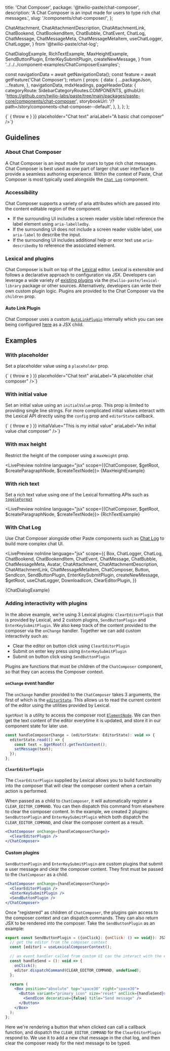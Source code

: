   title: 'Chat Composer',
  package: '@twilio-paste/chat-composer',
  description: 'A Chat Composer is an input made for users to type rich chat messages.',
  slug: '/components/chat-composer/',
};

  ChatAttachment,
  ChatAttachmentDescription,
  ChatAttachmentLink,
  ChatBookend,
  ChatBookendItem,
  ChatBubble,
  ChatEvent,
  ChatLog,
  ChatMessage,
  ChatMessageMeta,
  ChatMessageMetaItem,
  useChatLogger,
  ChatLogger,
} from '@twilio-paste/chat-log';

  ChatDialogExample,
  RichTextExample,
  MaxHeightExample,
  SendButtonPlugin,
  EnterKeySubmitPlugin,
  createNewMessage,
} from '../../../component-examples/ChatComposerExamples';


  const navigationData = await getNavigationData();
  const feature = await getFeature('Chat Composer');
  return {
    props: {
      data: {
        ...packageJson,
        ...feature,
      },
      navigationData,
      mdxHeadings,
      pageHeaderData: {
        categoryRoute: SidebarCategoryRoutes.COMPONENTS,
        githubUrl: 'https://github.com/twilio-labs/paste/tree/main/packages/paste-core/components/chat-composer',
        storybookUrl: '/?path=/story/components-chat-composer--default',
      },
    },
  };
};

<LivePreview scope={{ChatComposer}} language="jsx">
  {`<ChatComposer config={{namespace: 'customer-chat', onError: (e) => { throw e } }} placeholder="Chat text" ariaLabel="A basic chat composer" />`}
</LivePreview>

## Guidelines

### About Chat Composer

A Chat Composer is an input made for users to type rich chat messages. Chat Composer is best used as one part of larger chat user interface to provide a seamless authoring experience.
Within the context of Paste, Chat Composer is most typically used alongside the [`Chat Log`](/components/chat-log) component.

### Accessibility

Chat Composer supports a variety of aria attributes which are passed into the content editable region of the component.

- If the surrounding UI includes a screen reader visible label reference the label element using `aria-labelledby`.
- If the surrounding UI does not include a screen reader visible label, use `aria-label` to describe the input.
- If the surrounding UI includes additional help or error text use `aria-describedby` to reference the associated element.

### Lexical and plugins

Chat Composer is built on top of the [Lexical](https://lexical.dev) editor. Lexical is extensible and follows a declarative approach to configuration via JSX. Developers can leverage a
wide variety of [existing plugins](https://github.com/twilio-labs/paste/blob/main/packages/paste-libraries/lexical/src/index.tsx) via the `@twilio-paste/lexical-library` package or other
sources. Alternatively, developers can write their own custom plugin logic. Plugins are provided to the Chat Composer via the `children` prop.

#### Auto Link Plugin

Chat Composer uses a custom [`AutoLinkPlugin`](https://github.com/twilio-labs/paste/blob/main/packages/paste-core/components/chat-composer/src/AutoLinkPlugin.tsx) internally
which you can see being configured [here](https://github.com/twilio-labs/paste/blob/main/packages/paste-core/components/chat-composer/src/ChatComposer.tsx#L116) as a JSX child.

## Examples

### With placeholder

Set a placeholder value using a `placeholder` prop.

<LivePreview scope={{ChatComposer}} language="jsx">
  {`<ChatComposer config={{namespace: 'customer-chat', onError: (e) => { throw e } }} placeholder="Chat text" ariaLabel="A placeholder chat composer" />`}
</LivePreview>

### With initial value

Set an initial value using an `initialValue` prop. This prop is limited to providing single line strings. For more complicated initial values interact with the Lexical API directly
using the `config` prop and `editorState` callback.

<LivePreview scope={{ChatComposer}} language="jsx">
  {`<ChatComposer config={{namespace: 'customer-chat', onError: (e) => { throw e } }} initialValue="This is my initial value" ariaLabel="An initial value chat composer" />`}
</LivePreview>

### With max height

Restrict the height of the composer using a `maxHeight` prop.

<LivePreview noInline language="jsx" scope={{ChatComposer, $getRoot, $createParagraphNode, $createTextNode}}>
  {MaxHeightExample}
</LivePreview>

### With rich text

Set a rich text value using one of the Lexical formatting APIs such as [`toggleFormat`](https://lexical.dev/docs/api/classes/lexical.TextNode#toggleformat)

<LivePreview noInline language="jsx" scope={{ChatComposer, $getRoot, $createParagraphNode, $createTextNode}}>
  {RichTextExample}
</LivePreview>

### With Chat Log

Use Chat Composer alongside other Paste components such as [Chat Log](/components/chat-log) to build more complex chat UI.

<LivePreview
  noInline
  language="jsx"
  scope={{
    Box,
    ChatLogger,
    ChatLog,
    ChatBookend,
    ChatBookendItem,
    ChatEvent,
    ChatMessage,
    ChatBubble,
    ChatMessageMeta,
    Avatar,
    ChatAttachment,
    ChatAttachmentDescription,
    ChatAttachmentLink,
    ChatMessageMetaItem,
    ChatComposer,
    Button,
    SendIcon,
    SendButtonPlugin,
    EnterKeySubmitPlugin,
    createNewMessage,
    $getRoot,
    useChatLogger,
    DownloadIcon,
    ClearEditorPlugin,
  }}
>
  {ChatDialogExample}
</LivePreview>

### Adding interactivity with plugins

In the above example, we're using 3 Lexical plugins: `ClearEditorPlugin` that is provided by Lexical, and 2 custom plugins, `SendButtonPlugin` and `EnterKeySubmitPlugin`. We also keep track of the content provided to the composer via the `onChange` handler. Together we can add custom interactivity such as:

- Clear the editor on button click using `ClearEditorPlugin`
- Submit on enter key press using `EnterKeySubmitPlugin`
- Submit on button click using `SendButtonPlugin`

Plugins are functions that must be children of the `ChatComposer` component, so that they can access the Composer context.

#### `onChange` event handler

The `onChange` handler provided to the `ChatComposer` takes 3 arguments, the first of which is the [`editorState`](https://lexical.dev/docs/concepts/editor-state#understanding-the-editor-state). This allows us to read the current content of the editor using the utilities provided by Lexical.

`$getRoot` is a utility to access the composer root [`ElementNode`](https://lexical.dev/docs/api/classes/lexical.ElementNode). We can then get the text content of the editor everytime it is updated, and store it in our component state for later use.

```jsx
const handleComposerChange = (editorState: EditorState): void => {
  editorState.read(() => {
    const text = $getRoot().getTextContent();
    setMessage(text);
  });
};
```

#### `ClearEditorPlugin`

The `ClearEditorPlugin` supplied by Lexical allows you to build functionality into the composer that will clear the composer content when a certain action is performed.

When passed as a child to `ChatComposer`, it will automatically register a `CLEAR_EDITOR_COMMAND`. You can then dispatch this command from elsewhere to clear the composer content. In the example, we created 2 plugins: `SendButtonPlugin` and `EnterKeySubmitPlugin` which both dispatch the `CLEAR_EDITOR_COMMAND`, and clear the composer content as a result.

```jsx
<ChatComposer onChange={handleComposerChange}>
  <ClearEditorPlugin />
</ChatComposer>
```

#### Custom plugins

`SendButtonPlugin` and `EnterKeySubmitPlugin` are custom plugins that submit a user message and clear the composer content. They first must be passed to the `ChatComposer` as a child.

```jsx
<ChatComposer onChange={handleComposerChange}>
  <ClearEditorPlugin />
  <EnterKeySubmitPlugin />
  <SendButtonPlugin />
</ChatComposer>
```

Once "registered" as children of `ChatComposer`, the plugins gain access to the composer context and can dispatch commands. They can also return JSX to be rendered into the composer. Take the `SendButtonPlugin` as an example:

```jsx
export const SendButtonPlugin = ({onClick}: {onClick: () => void}): JSX.Element => {
  // get the editor from the composer context
  const [editor] = useLexicalComposerContext();

  // an event handler called from custom UI can the interact with the editor to perform certain actions
  const handleSend = (): void => {
    onClick();
    editor.dispatchCommand(CLEAR_EDITOR_COMMAND, undefined);
  };

  return (
    <Box position="absolute" top="space30" right="space30">
      <Button variant="primary_icon" size="reset" onClick={handleSend}>
        <SendIcon decorative={false} title="Send message" />
      </Button>
    </Box>
  );
};
```

Here we're rendering a button that when clicked can call a callback function, and dispatch the `CLEAR_EDITOR_COMMAND` for the `ClearEditorPlugin` respond to. We use it to add a new chat message in the chat log, and then clear the composer ready for the next message to be typed.
